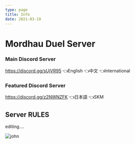 ```yaml
---
type: page
title: Info
date: 2021-03-19
---
```


# Mordhau Duel Server

### Main Discord Server
https://discord.gg/sUjVR95 👈English 👈中文 👈International

### Featured Discord Server
https://discord.gg/z2NWNZFK 👈日本語 👈SKM 


## Server RULES

editing....

![john](./images/perma%20ban%201.jpg)
